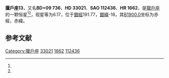 {{Starbox begin
| name = 獵戶座13
}}
{{Starbox observe
| epoch = [[J2000.0|J2000.0]]
| constell = [[獵戶座|獵戶座]]<ref name=SIMBAD>{{cite web
 | url=http://simbad.u-strasbg.fr/simbad/sim-id?Ident=HR+1662
 | title=Pulsating variable Star
 | publisher=Centre de Données astronomiques de Strasbourg
 | work=SIMBAD
 | accessdate=2012-07-13
 | archive-date=2019-06-16
 | archive-url=https://web.archive.org/web/20190616074758/http://simbad.u-strasbg.fr/simbad/sim-id?Ident=HR+1662
 | dead-url=no
 }}</ref><ref name=DATA>{{cite web
 | url=http://vizier.u-strasbg.fr/viz-bin/VizieR-5?-out.add=.&-source=5050&-corr=PK=HR&-out.max=9999&HR=1662
 | title=VizieR Detailed Page
 | accessdate=2012-07-13
 | archive-date=2019-06-06
 | archive-url=https://web.archive.org/web/20190606011115/http://vizier.u-strasbg.fr/viz-bin/VizieR-5?-out.add=.&-source=5050&-corr=PK=HR&-out.max=9999&HR=1662
 | dead-url=no
 }}</ref>
| 星官 = 
| ra = {{RA|5|7|38.3}}<ref name=SIMBAD /><ref name=DATA />
| dec = {{DEC|+9|28|19}}<ref name=SIMBAD /><ref name=DATA />
| appmag_v = 6.17<ref name=SIMBAD /><ref name=DATA />
}}
{{Starbox character
| class = G1IV<ref name=SIMBAD /><ref name=DATA />
| b-v = 0.62<ref name=SIMBAD /><ref name=DATA />
| u-b = 0.1<ref name=SIMBAD /><ref name=DATA />
| r-i = <ref name=SIMBAD /><ref name=DATA />
| variable = 
}}
{{Starbox astrometry
| radial_v = 0.1
| prop_mo_ra = -24
| parallax = 0.033
| p_error = 
}}
{{Starbox catalog
| names =BD+09 736，[[SAO星表|SAO]] 112436，[[HD星表|HD]] 33021，[[HR星表|HR]] 1662}}
{{Starbox reference |Simbad=HR+1662}}
{{Starbox end}}

'''獵戶座13'''，又名'''BD+09 736'''，'''HD 33021'''、'''SAO 112436'''、'''HR 1662'''，是[[獵戶座|獵戶座]]的一颗恒星<ref name=SIMBAD /><ref name=DATA />，视星等为6.17，位于[[銀道座標系|銀經]]191.77，[[銀道座標系|銀緯]]-18，其[[B1900.0|B1900.0]]坐标为赤經{{RA|5|2|9.4}}，赤緯{{DEC|+9|-18|59}}。

== 参考文献 ==
{{reflist}}

{{star-stub}}

{{獵戶座恒星}}
[[Category:獵戶座|Category:獵戶座]]
[[Category:HD和HDE天體|33021]]
[[Category:HR天體|1662]]
[[Category:SAO天體|112436]]